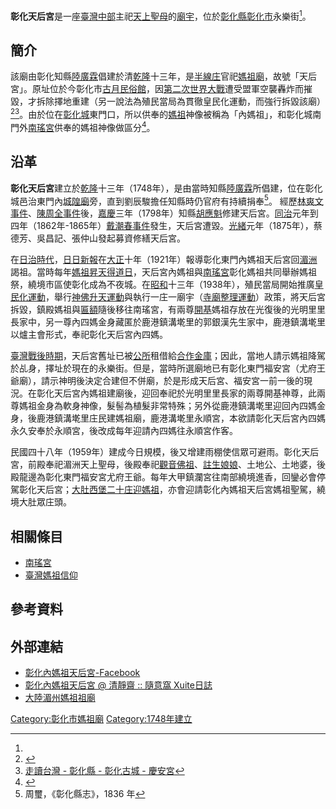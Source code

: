 {{expand|time=2014-03-14T00:29:09+00:00}}
{{東亞廟宇
| name = 彰化天后宮
| img = 彰化天后宮內媽祖.JPG
| img_capt = 
| image_width = 
| location = 臺灣彰化縣[[彰化市|彰化市]]永樂街18號
| god = [[天上聖母|天上聖母]]（內媽祖）
| type = 
| struct = 
| open_year = [[清|清]][[乾隆|乾隆]]十三年（1748年）
| cere_date = 農曆三月二十三日（媽祖誕辰）
| people = [[陸廣霖|陸廣霖]]、[[胡應魁|胡應魁]]、蔡德芳、吳昌記、張仲山等
}}

'''彰化天后宮'''是一座[[臺灣中部|臺灣中部]]主祀[[天上聖母|天上聖母]]的[[廟宇|廟宇]]，位於[[彰化縣|彰化縣]][[彰化市|彰化市]]永樂街<ref name="changhua"/>。

==簡介==
該廟由彰化知縣[[陸廣霖|陸廣霖]]倡建於清[[乾隆|乾隆]]十三年，是[[半線|半線庄]]官祀[[媽祖廟|媽祖廟]]，故號「天后宮」。原址位於今彰化市[[古月民俗館|古月民俗館]]，因[[第二次世界大戰|第二次世界大戰]]遭受盟軍空襲轟炸而摧毀，才拆除擇地重建（另一說法為殖民當局為貫徹皇民化運動，而強行拆毀該廟）<ref>{{Cite web |url=http://superspace.moc.gov.tw/hall/publish_page.aspx?oid=1ef25910-4c6d-47b2-9d5f-1282826865be |title=古月民俗館簡介-文化部地方文化館 |access-date=2014-05-25 |archive-url=https://web.archive.org/web/20140525200615/http://superspace.moc.gov.tw/hall/publish_page.aspx?oid=1ef25910-4c6d-47b2-9d5f-1282826865be |archive-date=2014-05-25 |dead-url=yes }}</ref><ref>[https://web.archive.org/web/20150103220326/http://www.walkingtaiwan.org/content/county/city_POI.asp?ids=1160&jid=159&bid=13 走讀台灣 - 彰化縣 - 彰化古城 - 慶安宮]</ref>。由於位在[[彰化城|彰化城]]東門口，所以供奉的[[媽祖|媽祖]]神像被稱為「內媽祖」，和彰化城南門外[[南瑤宮|南瑤宮]]供奉的媽祖神像做區分<ref name="changhua">{{Cite web |url=http://www.changhua.gov.tw/?index=tourist&fun_id=7&fun_s_id=2&page_name=detail&iid=15 |title=廟宇風華-彰化市公所 |access-date=2014-05-02 |archive-url=https://web.archive.org/web/20140503001352/http://www.changhua.gov.tw/?index=tourist&fun_id=7&fun_s_id=2&page_name=detail&iid=15 |archive-date=2014-05-03 |dead-url=yes }}</ref>。

==沿革==
'''彰化天后宮'''建立於[[乾隆|乾隆]]十三年（1748年），是由當時知縣[[陸廣霖|陸廣霖]]所倡建，位在彰化城邑治東門內[[彰邑城隍廟|城隍廟]]旁，直到劉辰駿擔任知縣時仍官府有持續捐奉<ref>周璽，《彰化縣志》，1836 年</ref>。
經歷[[林爽文事件|林爽文事件]]、[[陳周全事件|陳周全事件]]後，[[嘉慶|嘉慶]]三年（1798年）知縣[[胡應魁|胡應魁]]修建天后宮。[[同治|同治]]元年到四年（1862年-1865年）[[戴潮春事件|戴潮春事件]]發生，天后宮遭毀。[[光緒|光緒]]元年（1875年），蔡德芳、吳昌記、張仲山發起募資修繕天后宮。

在[[台灣日治時期|日治時代]]，[[日日新報|日日新報]]在[[大正|大正]]十年（1921年）報導彰化東門內媽祖天后宮回[[湄洲|湄洲]]謁祖。當時每年[[媽祖昇天得道日|媽祖昇天得道日]]，天后宮內媽祖與[[南瑤宮|南瑤宮]]彰化媽祖共同舉辦媽祖祭，繞境市區使彰化成為不夜城。在[[昭和|昭和]]十三年（1938年），殖民當局開始推廣[[皇民化運動|皇民化運動]]，舉行[[神佛升天運動|神佛升天運動]]與執行一庄一廟宇（[[寺廟整理運動|寺廟整理運動]]）政策，將天后宮拆毀，鎮殿媽祖與[[匾額|匾額]]隨後移往南瑤宮，有兩尊[[開基|開基]]媽祖存放在光復後的光明里里長家中，另一尊內四媽金身藏匿於鹿港鎮溝墘里的郭銀漢先生家中，鹿港鎮溝墘里以爐主會形式，奉祀彰化天后宮內四媽。

[[臺灣戰後時期|臺灣戰後時期]]，天后宮舊址已被[[彰化縣彰化市公所|公所]]租借給[[合作金庫|合作金庫]]；因此，當地人請示媽祖降駕於乩身，擇址於現在的永樂街。但是，當時所選廟地已有彰化東門福安宮（尤府王爺廟），請示神明後決定合建但不併廟，於是形成天后宮、福安宮一前一後的現況。在彰化天后宮內媽祖建廟後，迎回奉祀於光明里里長家的兩尊開基神尊，此兩尊媽祖金身為軟身神像，髮髻為植髮非常特殊；另外從鹿港鎮溝墘里迎回內四媽金身，後鹿港鎮溝墘里庄民建媽祖廟，鹿港溝墘里永順宮，本欲請彰化天后宮內四媽永久安奉於永順宮，後改成每年迎請內四媽往永順宮作客。

民國四十八年（1959年）建成今日規模，後又增建雨棚使信眾可避雨。彰化天后宮，前殿奉祀湄洲天上聖母，後殿奉祀[[觀音佛祖|觀音佛祖]]、[[註生娘娘|註生娘娘]]、土地公、土地婆，後殿龍邊為彰化東門福安宮尤府王爺。每年大甲鎮瀾宮往南部繞境進香，回鑾必會停駕彰化天后宮；[[大肚萬興宮|大肚西堡二十庄迎媽祖]]，亦會迎請彰化內媽祖天后宮媽祖聖駕，繞境大肚眾庄頭。

== 相關條目 ==
*[[南瑤宮|南瑤宮]]
*[[臺灣媽祖信仰|臺灣媽祖信仰]]

== 參考資料 ==
{{reflist}}

== 外部連結 ==
*[https://www.facebook.com/changuainmatsu/ 彰化內媽祖天后宮-Facebook]
*[http://blog.xuite.net/cc567051/twblog/143624690-%E5%BD%B0%E5%8C%96%E5%85%A7%E5%AA%BD%E7%A5%96%E5%A4%A9%E5%90%8E%E5%AE%AE 彰化內媽祖天后宮 @ 清靜齋 :: 隨意窩 Xuite日誌]
*[https://archive.is/20121127164545/http://www.mz-mazu.org.cn/ 大陸湄州媽祖祖廟]

[[Category:彰化市媽祖廟|Category:彰化市媽祖廟]]
[[Category:1748年建立|Category:1748年建立]]